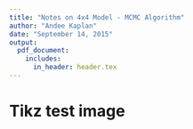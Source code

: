 ```yaml
---
title: "Notes on 4x4 Model - MCMC Algorithm"
author: "Andee Kaplan"
date: "September 14, 2015"
output: 
  pdf_document:
    includes:
      in_header: header.tex
---
```


# Tikz test image

  
\begin{tikzpicture}[node distance = 2cm, auto]

  \tikzstyle{decision} = [diamond, draw, fill=blue!20, text width=4.5em, text badly centered, node distance=3cm, inner sep=0pt]
  \tikzstyle{block} = [rectangle, draw, fill=blue!20, text width=5em, text centered, rounded corners, minimum height=4em]
  \tikzstyle{line} = [draw, -latex']
  \tikzstyle{cloud} = [draw, ellipse, fill=red!20, node distance=3cm, minimum height=2em]
    
    % Place nodes
    \node [block] (init) {initialize model};
    \node [cloud, left of=init] (expert) {expert};
    \node [cloud, right of=init] (system) {system};
    \node [block, below of=init] (identify) {identify candidate models};
    \node [block, below of=identify] (evaluate) {evaluate candidate models};
    \node [block, left of=evaluate, node distance=3cm] (update) {update model};
    \node [decision, below of=evaluate] (decide) {is best candidate better?};
    \node [block, below of=decide, node distance=3cm] (stop) {stop};
    % Draw edges
    \path [line] (init) -- (identify);
    \path [line] (identify) -- (evaluate);
    \path [line] (evaluate) -- (decide);
    \path [line] (decide) -| node [near start] {yes} (update);
    \path [line] (update) |- (identify);
    \path [line] (decide) -- node {no}(stop);
    \path [line,dashed] (expert) -- (init);
    \path [line,dashed] (system) -- (init);
    \path [line,dashed] (system) |- (evaluate);
\end{tikzpicture}


